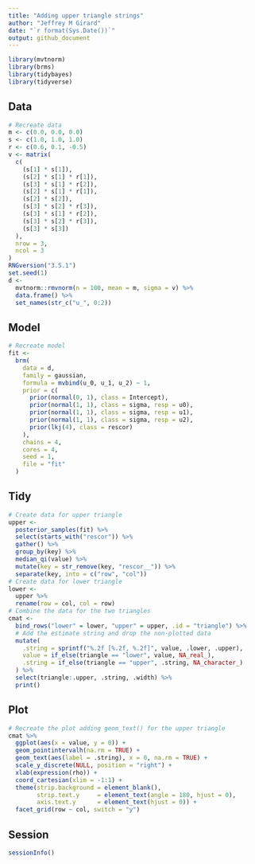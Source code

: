 ---
title: "Adding upper triangle strings"
author: "Jeffrey M Girard"
date: "`r format(Sys.Date())`"
output: github_document
---

```{r setup, message=FALSE}
library(mvtnorm)
library(brms)
library(tidybayes)
library(tidyverse)
```

## Data

```{r, warning=FALSE}
# Recreate data
m <- c(0.0, 0.0, 0.0)
s <- c(1.0, 1.0, 1.0)
r <- c(0.6, 0.1, -0.5)
v <- matrix(
  c(
    (s[1] * s[1]), 
    (s[2] * s[1] * r[1]), 
    (s[3] * s[1] * r[2]),
    (s[2] * s[1] * r[1]), 
    (s[2] * s[2]), 
    (s[3] * s[2] * r[3]),
    (s[3] * s[1] * r[2]), 
    (s[3] * s[2] * r[3]), 
    (s[3] * s[3])
  ),
  nrow = 3, 
  ncol = 3
)
RNGversion("3.5.1")
set.seed(1)
d <-
  mvtnorm::rmvnorm(n = 100, mean = m, sigma = v) %>%
  data.frame() %>%
  set_names(str_c("u_", 0:2))
```

## Model

```{r fit, cache = TRUE, warning = FALSE, message = FALSE, results = "hide"}
# Recreate model
fit <-
  brm(
    data = d,
    family = gaussian,
    formula = mvbind(u_0, u_1, u_2) ~ 1,
    prior = c(
      prior(normal(0, 1), class = Intercept),
      prior(normal(1, 1), class = sigma, resp = u0),
      prior(normal(1, 1), class = sigma, resp = u1),
      prior(normal(1, 1), class = sigma, resp = u2),
      prior(lkj(4), class = rescor)
    ),
    chains = 4, 
    cores = 4,
    seed = 1,
    file = "fit"
  )
```

## Tidy

```{r cmat}
# Create data for upper triangle
upper <- 
  posterior_samples(fit) %>% 
  select(starts_with("rescor")) %>% 
  gather() %>% 
  group_by(key) %>% 
  median_qi(value) %>% 
  mutate(key = str_remove(key, "rescor__")) %>% 
  separate(key, into = c("row", "col"))
# Create data for lower triangle
lower <- 
  upper %>% 
  rename(row = col, col = row)
# Combine the data for the two triangles
cmat <- 
  bind_rows("lower" = lower, "upper" = upper, .id = "triangle") %>% 
  # Add the estimate string and drop the non-plotted data
  mutate(
    .string = sprintf("%.2f [%.2f, %.2f]", value, .lower, .upper),
    value = if_else(triangle == "lower", value, NA_real_),
    .string = if_else(triangle == "upper", .string, NA_character_)
  ) %>% 
  select(triangle:.upper, .string, .width) %>% 
  print()
```

## Plot

```{r plot, fig.width = 6.4, fig.height = 2.75}
# Recreate the plot adding geom_text() for the upper triangle
cmat %>% 
  ggplot(aes(x = value, y = 0)) +
  geom_pointintervalh(na.rm = TRUE) +
  geom_text(aes(label = .string), x = 0, na.rm = TRUE) +
  scale_y_discrete(NULL, position = "right") +
  xlab(expression(rho)) +
  coord_cartesian(xlim = -1:1) +
  theme(strip.background = element_blank(),
        strip.text.y     = element_text(angle = 180, hjust = 0),
        axis.text.y      = element_text(hjust = 0)) +
  facet_grid(row ~ col, switch = "y")
```

## Session

```{r}
sessionInfo()
```

